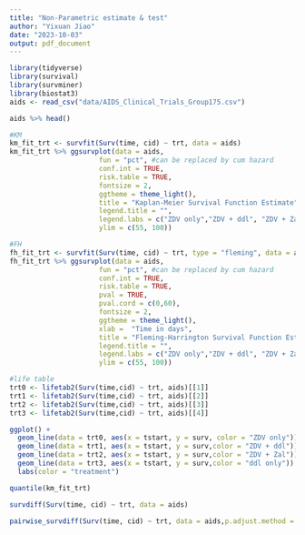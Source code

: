 ```yaml
---
title: "Non-Parametric estimate & test"
author: "Yixuan Jiao"
date: "2023-10-03"
output: pdf_document
---
```


```r
library(tidyverse)
library(survival)
library(survminer)
library(biostat3)
aids <- read_csv("data/AIDS_Clinical_Trials_Group175.csv")
```

```r
aids %>% head()
```

```r
#KM
km_fit_trt <- survfit(Surv(time, cid) ~ trt, data = aids)
km_fit_trt %>% ggsurvplot(data = aids,
                      fun = "pct", #can be replaced by cum hazard
                      conf.int = TRUE,
                      risk.table = TRUE,
                      fontsize = 2,
                      ggtheme = theme_light(),
                      title = "Kaplan-Meier Survival Function Estimate",
                      legend.title = "",
                      legend.labs = c("ZDV only","ZDV + ddl", "ZDV + Zal", "ddl only"),
                      ylim = c(55, 100))
```

```r
#FH
fh_fit_trt <- survfit(Surv(time, cid) ~ trt, type = "fleming", data = aids)
fh_fit_trt %>% ggsurvplot(data = aids,
                      fun = "pct", #can be replaced by cum hazard
                      conf.int = TRUE,
                      risk.table = TRUE,
                      pval = TRUE,  
                      pval.cord = c(0,60),
                      fontsize = 2,
                      ggtheme = theme_light(),
                      xlab =  "Time in days",
                      title = "Fleming-Harrington Survival Function Estimate",
                      legend.title = "",
                      legend.labs = c("ZDV only","ZDV + ddl", "ZDV + Zal", "ddl only"),
                      ylim = c(55, 100))
```

```r
#life table
trt0 <- lifetab2(Surv(time,cid) ~ trt, aids)[[1]]
trt1 <- lifetab2(Surv(time,cid) ~ trt, aids)[[2]]
trt2 <- lifetab2(Surv(time,cid) ~ trt, aids)[[3]]
trt3 <- lifetab2(Surv(time,cid) ~ trt, aids)[[4]]

ggplot() + 
  geom_line(data = trt0, aes(x = tstart, y = surv, color = "ZDV only")) +
  geom_line(data = trt1, aes(x = tstart, y = surv,color = "ZDV + ddl")) +
  geom_line(data = trt2, aes(x = tstart, y = surv,color = "ZDV + Zal")) +
  geom_line(data = trt3, aes(x = tstart, y = surv,color = "ddl only")) +
  labs(color = "treatment")
```

```r
quantile(km_fit_trt)
```


```r
survdiff(Surv(time, cid) ~ trt, data = aids)
```

```r
pairwise_survdiff(Surv(time, cid) ~ trt, data = aids,p.adjust.method = "holm")
```

